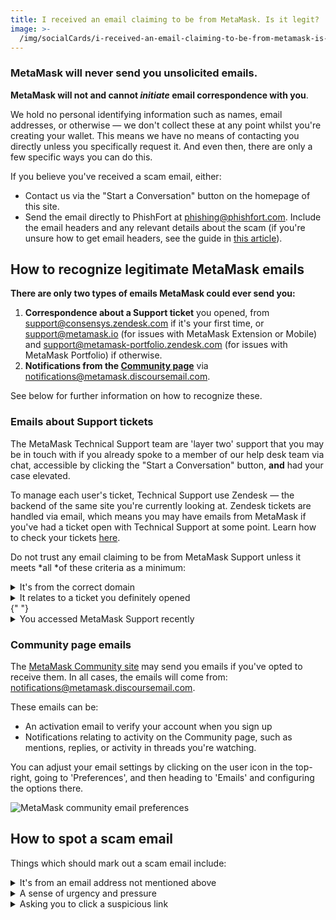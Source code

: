```yaml
---
title: I received an email claiming to be from MetaMask. Is it legit?
image: >-
  /img/socialCards/i-received-an-email-claiming-to-be-from-metamask-is-it-legit.jpg
---
```



<CustomLayout />

### MetaMask will never send you unsolicited emails.

**MetaMask will not and cannot _initiate_ email correspondence with you**.

We hold no personal identifying information such as names, email addresses, or otherwise — we don't collect these at any point whilst you're creating your wallet. This means we have no means of contacting you directly unless you specifically request it. And even then, there are only a few specific ways you can do this.

If you believe you've received a scam email, either:

- Contact us via the "Start a Conversation" button on the homepage of this site.
- Send the email directly to PhishFort at [phishing@phishfort.com](mailto:phishing@phishfort.com). Include the email headers and any relevant details about the scam (if you're unsure how to get email headers, see the guide in [this article](/privacy-and-security/how-to-report-a-scam)).

## How to recognize legitimate MetaMask emails

**There are only two types of emails MetaMask could ever send you:**

1. **Correspondence about a Support ticket** you opened, from [support@consensys.zendesk.com](mailto:support@consensys.zendesk.com) if it's your first time, or [support@metamask.io](mailto:support@metamask.io) (for issues with MetaMask Extension or Mobile) and [support@metamask-portfolio.zendesk.com](mailto:support@metamask-portfolio.zendesk.com) (for issues with MetaMask Portfolio) if otherwise.
2. **Notifications from the [Community page](https://community.metamask.io/)** via [notifications@metamask.discoursemail.com](mailto:notifications@metamask.discoursemail.com).

See below for further information on how to recognize these.

### Emails about Support tickets

The MetaMask Technical Support team are 'layer two' support that you may be in touch with if you already spoke to a member of our help desk team via chat, accessible by clicking the "Start a Conversation" button, **and** had your case elevated.

To manage each user's ticket, Technical Support use Zendesk — the backend of the same site you're currently looking at. Zendesk tickets are handled via email, which means you may have emails from MetaMask if you've had a ticket open with Technical Support at some point. Learn how to check your tickets [here](/getting-started/how-to-check-the-status-of-an-open-support-ticket).

Do not trust any email claiming to be from MetaMask Support unless it meets *all *of these criteria as a minimum:

<details>
<summary>It's from the correct domain</summary>
<div>

Any email from MetaMask Support will either be from:

- [support@consensys.zendesk.com](mailto:support@consensys.zendesk.com), **if you've submitted a ticket for the very first time**.
  - This email will contain instructions to set up your Zendesk account so you can manage your tickets.
- [support@metamask.io](mailto:support@metamask.io) or [support@metamask-portfolio.zendesk.com](mailto:support@metamask-portfolio.zendesk.com) — the domains from which you'll receive emails from Technical Support team members **about open tickets**.

**Emails from any other address that claim to be MetaMask Support are scams**.

Always make sure to hover over or click on the "From" field in your email client so that you can see the actual address. Just because it says the sender is "MetaMask Support" doesn't mean it's us.

</div>
</details>

<details>
  <summary>It relates to a ticket you definitely opened</summary>
  <div>
    {" "}
    If you don't remember opening a ticket or don't recognize the content of the
    email, it is highly unlikely to be us. We'll only ever get in touch in response
    to an open ticket, so the email content will be specific to the issue you had.{" "}
  </div>
</details>{" "}

<details>
  <summary>You accessed MetaMask Support recently</summary>
  <div>
    {" "}
    The only way we can get your email is if you give it to us as part of the process
    of opening a ticket. This means it's impossible for us to send unsolicited emails:
    we'll always email in response to your request.{" "}
  </div>
</details>

### Community page emails

The [MetaMask Community site](https://community.metamask.io/) may send you emails if you've opted to receive them. In all cases, the emails will come from: [notifications@metamask.discoursemail.com](mailto:notifications@metamask.discoursemail.com).

These emails can be:

- An activation email to verify your account when you sign up
- Notifications relating to activity on the Community page, such as mentions, replies, or activity in threads you're watching.

You can adjust your email settings by clicking on the user icon in the top-right, going to 'Preferences', and then heading to 'Emails' and configuring the options there.

<div class="center-container">
  <div class="img-large">
    <img
      src={
        require("../../../img/privacy-and-security/staying-safe-in-web3/i-received-an-email-claiming-to-be-from-metamask-is-it-legit/MetaMask_community_email_preferences.png")
          .default
      }
      alt="MetaMask community email preferences"
    />
  </div>
</div>

## How to spot a scam email

Things which should mark out a scam email include:

<details>
<summary>It's from an email address not mentioned above</summary>
<div>

Inspect the sender's email: is it one of the Support emails we've detailed above? If not, it is almost certainly a scam. To be clear, legitimate emails will be from:

- [support@metamask.io](mailto:support@metamask.io)
- [support@metamask-portfolio.zendesk.com](mailto:support@metamask-portfolio.zendesk.com)
- [support@consenys.zendesk.com](mailto:support@consenys.zendesk.com)
- [notifications@metamask.discoursemail.com](mailto:notifications@metamask.discoursemail.com).

**Do not click any links in an email claiming to be from MetaMask that *isn't *from one of these addresses**.

Scammers will almost always try to hide their emails, so **it's vital that you make sure you check the _actual_ email address**. A common trick that scammers leverage is the fact that many email clients display names for senders in place of email addresses, which are generally only displayed by clicking or hovering over this name.

This mechanism could cause you to be fooled into thinking an email with a sender display name such as 'MetaMask Support' is from us, when in reality, one look at the email address itself will show that it's a scammer.

</div>
</details>

<details>
<summary>A sense of urgency and pressure</summary>
<div>

One of the main ways scammers try to get you to act without thinking is to pressurize you. We come across a wide variety of false reasons for this, but some we've seen include:

- Insisting you need to complete **KYC** ("know your customer" practices) to continue using MetaMask. You can completely disregard any statement along these lines. MetaMask does not have any form of KYC — the only time you may come across it is when [buying crypto in MetaMask](/metamask-portfolio/buy/how-to-buy-crypto-in-metamask), as part of which you may need to complete KYC directly with the provider.
- Advising that your wallet is in some way **restricted**, '**locked**', or **suspended**, and asking you to take steps to address this.
- Asking you to '**upgrade**' your wallet.
- Informing you that your wallet has somehow failed to be updated and that you need to '**verify**' it or '**restore**' to resume using it. Learn more about how MetaMask updates _actually_ work [here](/managing-my-wallet/using-metamask/how-to-update-the-version-of-metamask).

You may also want to check out our article that covers the most common type of email scams: [Will MetaMask ever ask me to verify my account?](/privacy-and-security/will-metamask-ever-ask-me-to-verify-my-account)

</div>
</details>

<details>
<summary>Asking you to click a suspicious link</summary>
<div>

Generally, emails can do you no harm unless you click the fraudulent links they contain. That's because these can link to sites designed to steal your Secret Recovery Phrase, for example.

**You should never click a link in an email if you have any doubts about security**.

We do, however, need to call out here that official MetaMask Support emails will _sometimes_ contain links — especially if regarding email verification for a new Zendesk or Community account. If you're doubtful, check the sender's email address against the addresses we detail above, or [get in touch with us](/getting-started/how-to-contact-metamask-support) and we will advise whether or not you're looking at a scam email.

</div>
</details>
